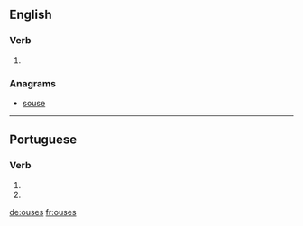 ==English==

===Verb===
{{head|en}}

# {{en-third-person singular of|ouse}}

===Anagrams===
* [[souse#English|souse]]

----

==Portuguese==

===Verb===
{{pt-verb-form}}

# {{pt-verb form of|ousar|ar|subjunctive|present|singular|second}}
# {{pt-verb form of|ousar|ar|imperative|negative|singular|second}}

[[de:ouses]]
[[fr:ouses]]